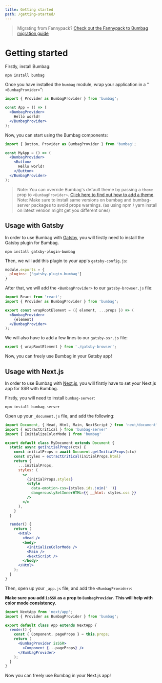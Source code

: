```yaml
---
title: Getting started
path: /getting-started/
---
```


> Migrating from Fannypack? [Check out the Fannypack to Bumbag migration guide](/migrating-from-fannypack)

<Box paddingY="major-1" />

# Getting started

Firstly, install Bumbag:

```
npm install bumbag
```

Once you have installed the `bumbag` module, wrap your application in a "`<BumbagProvider>`":

```jsx
import { Provider as BumbagProvider } from 'bumbag';

const App = () => (
  <BumbagProvider>
    Hello world!
  </BumbagProvider>
);
```

Now, you can start using the Bumbag components:

```jsx
import { Button, Provider as BumbagProvider } from 'bumbag';

const MyApp = () => (
  <BumbagProvider>
    <Button>
      Hello world!
    </Button>
  </BumbagProvider>
);
```

> Note: You can override Bumbag's default theme by passing a `theme` prop to `<BumbagProvider>`. [Click here to find out how to add a theme](/theming).
> Note: Make sure to install same versions on bumbag and bumbag-server packages to avoid props warnings. (as using npm / yarn install on latest version might get you different ones)
## Usage with Gatsby

In order to use Bumbag with [Gatsby](https://gatsbyjs.org/), you will firstly need to install the Gatsby plugin for Bumbag.

```
npm install gatsby-plugin-bumbag
```

Then, we will add this plugin to your app's `gatsby-config.js`:

```js
module.exports = {
  plugins: ['gatsby-plugin-bumbag']
}
```

After that, we will add the `<BumbagProvider>` to our `gatsby-browser.js` file:

```jsx
import React from 'react';
import { Provider as BumbagProvider } from 'bumbag';

export const wrapRootElement = ({ element, ...props }) => (
  <BumbagProvider>
    {element}
  </BumbagProvider>
);
```

We will also have to add a few lines to our `gatsby-ssr.js` file:

```jsx
export { wrapRootElement } from './gatsby-browser';
```

Now, you can freely use Bumbag in your Gatsby app!

## Usage with Next.js

In order to use Bumbag with [Next.js](https://nextjs.org/), you will firstly have to set your Next.js app for SSR with Bumbag.

Firstly, you will need to install `bumbag-server`:

```
npm install bumbag-server
```

Open up your `_document.js` file, and add the following:

```jsx
import Document, { Head, Html, Main, NextScript } from 'next/document'
import { extractCritical } from 'bumbag-server'
import { InitializeColorMode } from 'bumbag'

export default class MyDocument extends Document {
  static async getInitialProps(ctx) {
    const initialProps = await Document.getInitialProps(ctx)
    const styles = extractCritical(initialProps.html)
    return {
      ...initialProps,
      styles: (
        <>
          {initialProps.styles}
          <style
            data-emotion-css={styles.ids.join(' ')}
            dangerouslySetInnerHTML={{ __html: styles.css }}
          />
        </>
      ),
    }
  }

  render() {
    return (
      <Html>
        <Head />
        <body>
          <InitializeColorMode />
          <Main />
          <NextScript />
        </body>
      </Html>
    );
  }
}
```

Then, open up your `_app.js` file, and add the `<BumbagProvider>`:

**Make sure you add `isSSR` as a prop to `BumbagProvider`. This will help with color mode consistency.**


```jsx
import NextApp from 'next/app';
import { Provider as BumbagProvider } from 'bumbag';

export default class App extends NextApp {
  render() {
    const { Component, pageProps } = this.props;
    return (
      <BumbagProvider isSSR>
        <Component {...pageProps} />
      </BumbagProvider>
    );
  }
}
```

Now you can freely use Bumbag in your Next.js app!
